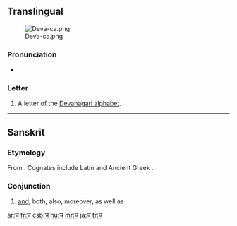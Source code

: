 ==Translingual==
[[File:Deva-ca.png|thumb]]

===Pronunciation===
* {{IPA|/tʃə/}}

===Letter===
{{mul-deva|ca}}

# A letter of the [[Devanagari alphabet]].

----

==Sanskrit==

===Etymology===
From {{proto|Indo-European|kʷe|and|lang=sa}}. Cognates include Latin {{term|-que|lang=la}} and Ancient Greek {{term|sc=polytonic|τε|tr=te|lang=grc}}.

===Conjunction===
{{infl|sa|conjunction|sc=Deva|tr=ca}}

# [[and]], both, also, moreover, as well as

[[ar:च]]
[[fr:च]]
[[csb:च]]
[[hu:च]]
[[mr:च]]
[[ja:च]]
[[tr:च]]
